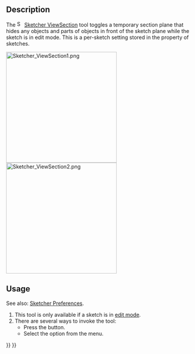 <languages/>

{{Docnav
|[[Sketcher_ViewSketch|View sketch]]
|[[Sketcher_Grid|Toggle grid]]
|[[Sketcher_Workbench|Sketcher]]
|IconL=Sketcher_ViewSketch.svg
|IconR=Sketcher_Grid.svg‎
|IconC=Workbench_Sketcher.svg
}}

{{GuiCommand
|Name=Sketcher ViewSection
|MenuLocation=Sketch → View section
|Workbenches=[[Sketcher_Workbench|Sketcher]]
|Shortcut={{KEY|Q}} {{KEY|S}}
|Version=0.18
}}

==Description==

The [[Image:Sketcher_ViewSection.svg|16px]] [[Sketcher_ViewSection|Sketcher ViewSection]] tool toggles a temporary section plane that hides any objects and parts of objects in front of the sketch plane while the sketch is in edit mode. This is a per-sketch setting stored in the {{PropertyView|Section View}} property of sketches.

[[File:Sketcher ViewSection1.png|300px]] [[File:Sketcher ViewSection2.png|300px]]
{{Caption|Partially hidden sketch and fully visible sketch}}

==Usage==

See also: [[Sketcher_Preferences#Display|Sketcher Preferences]].

# This tool is only available if a sketch is in [[Sketcher_EditSketch|edit mode]].
# There are several ways to invoke the tool:
#* Press the {{Button|[[Image:Sketcher_ViewSection.svg|16px]] [[Sketcher_ViewSection|View section]]}} button.
#* Select the {{MenuCommand|Sketch → [[Image:Sketcher_ViewSection.svg|16px]] View section}} option from the menu.


{{Docnav
|[[Sketcher_ViewSketch|View sketch]]
|[[Sketcher_Grid|Toggle grid]]
|[[Sketcher_Workbench|Sketcher]]
|IconL=Sketcher_ViewSketch.svg
|IconR=Sketcher_Grid.svg‎
|IconC=Workbench_Sketcher.svg
}}

{{Sketcher_Tools_navi{{#translation:}}}}
{{Userdocnavi{{#translation:}}}}
